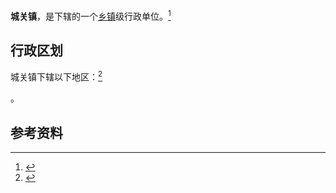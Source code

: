 {{中国乡级行政区|62/01/21/100/000}}

'''城关镇'''，是{{PRC admin/fullname|62/01/21/100/000|3}}下辖的一个[[乡镇|乡镇]]级行政单位。<ref>{{PRC admin/ref sgc|{{PRC admin/parent|62/01/21/100/000}}}}</ref>

== 行政区划 ==

城关镇下辖以下地区：<ref>{{PRC admin/ref sgc|62/01/21/100/000}}</ref>

{{PRC admin/children|62/01/21/100/000}}。

== 参考资料 ==

{{reflist}}

{{行政区划小作品}}
{{PRC admin/navcat|62/01/21/100/000}}